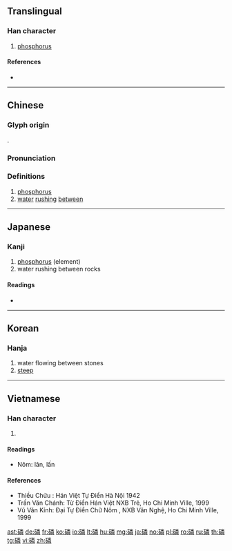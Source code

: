 {{character info/new}}
{{also|燐}}
==Translingual==

===Han character===
{{Han char|rn=112|rad=石|as=12|sn=17|four=19659|canj=MRFDQ|ids=⿰石粦}}

# [[phosphorus]]

====References====
* {{Han ref|kx=0836.290|dkj=24481|dj=1253.270|hdz=42457.070|uh=78F7|ud=30967|bh=C143|bd=49475}}

----

==Chinese==
{{zh-forms}}

===Glyph origin===
{{Han etym}}
{{Han compound|石|t1=stone|粦|c1=s|c2=p|ls=psc}}.

===Pronunciation===
{{zh-pron
|m=lín,lìn
|c=leon4,leon6
|mc=y
|oc=y
|ma=
|cat=n
}}

===Definitions===
{{zh-hanzi}}

# [[phosphorus]]
# [[water]] [[rush]]ing [[between]]

----

==Japanese==

===Kanji===
{{ja-kanji|grade=|rs=石12}}

# [[phosphorus]] (element)
# water rushing between rocks

====Readings====
* {{ja-readings|on=[[りん]] (rin), [[ろう]] (rō), [[りょう]] (ryō)|kun=[[ながれる]] (nagareru)}}

----

==Korean==

===Hanja===
{{ko-hanja|hangeul=[[린]]>[[인]]|eumhun=|rv=rin>in|mr=rin>in|y=lin>in}}

# water flowing between stones
# [[steep]]

----

==Vietnamese==

===Han character===
{{vi-hantu|lân, lấn|rs=石12}}

# {{defn|lang=vi|sort=石12}}

====Readings====
* Nôm: lân, lấn

====References====
* Thiều Chửu : Hán Việt Tự Điển Hà Nội 1942
* Trần Văn Chánh: Từ Điển Hán Việt NXB Trẻ, Ho Chi Minh Ville, 1999
* Vũ Văn Kính: Đại Tự Điển Chữ Nôm , NXB Văn Nghệ, Ho Chi Minh Ville, 1999

{{zh-cat|Chemical elements}}

[[ast:磷]]
[[de:磷]]
[[fr:磷]]
[[ko:磷]]
[[io:磷]]
[[lt:磷]]
[[hu:磷]]
[[mg:磷]]
[[ja:磷]]
[[no:磷]]
[[pl:磷]]
[[ro:磷]]
[[ru:磷]]
[[th:磷]]
[[tg:磷]]
[[vi:磷]]
[[zh:磷]]